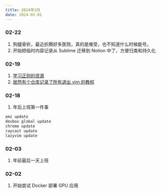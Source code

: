 ```yaml
---
title: 2024年2月
date: 2024-02-01
---
```


### 02-22

1. 狗腿骨折，最近折腾好多医院，真的是难受，也不知道什么时候能号。
2. 开始把临时内容记录从 Sublime 迁移到 Notion 中了，方便归类和持久化

### 02-19

1. [学习正则的资源](https://www.reddit.com/r/neovim/comments/1atrrsx/any_good_resources_to_learn_regex/)
2. [居然有个仓库记录了所有退出 vim 的教程](https://github.com/hakluke/how-to-exit-vim)

### 02-18

1. 年后上班第一件事

```bash
omz update
devbox global update
chrome update
raycast update
lazyvim update
```

### 02-03

1. 年前最后一天上班

### 02-02

1. 开始尝试 Docker 部署 GPU 应用